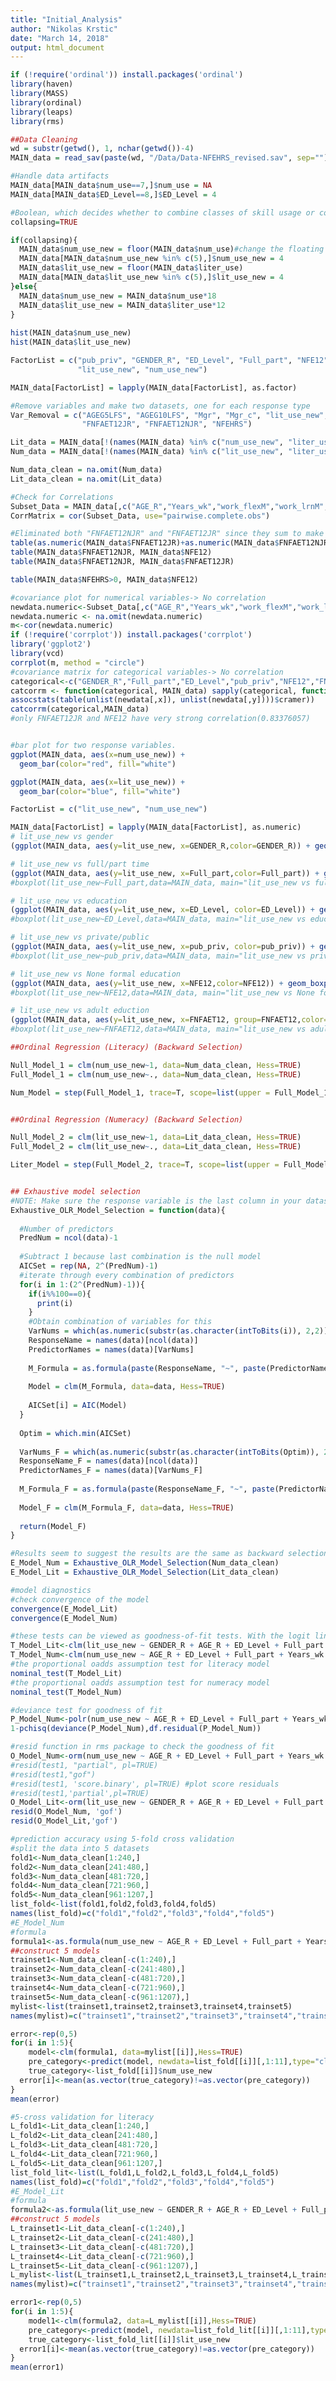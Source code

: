 ```yaml
---
title: "Initial_Analysis"
author: "Nikolas Krstic"
date: "March 14, 2018"
output: html_document
---
```


```r
if (!require('ordinal')) install.packages('ordinal')
library(haven)
library(MASS)
library(ordinal)
library(leaps)
library(rms)
```

```r
##Data Cleaning
wd = substr(getwd(), 1, nchar(getwd())-4)
MAIN_data = read_sav(paste(wd, "/Data/Data-NFEHRS_revised.sav", sep=""))

#Handle data artifacts
MAIN_data[MAIN_data$num_use==7,]$num_use = NA
MAIN_data[MAIN_data$ED_Level==8,]$ED_Level = 4

#Boolean, which decides whether to combine classes of skill usage or convert them to sums
collapsing=TRUE

if(collapsing){
  MAIN_data$num_use_new = floor(MAIN_data$num_use)#change the floating points to 4 categories. We can see the num_use_new is changed to categories later.
  MAIN_data[MAIN_data$num_use_new %in% c(5),]$num_use_new = 4
  MAIN_data$lit_use_new = floor(MAIN_data$liter_use)
  MAIN_data[MAIN_data$lit_use_new %in% c(5),]$lit_use_new = 4
}else{
  MAIN_data$num_use_new = MAIN_data$num_use*18
  MAIN_data$lit_use_new = MAIN_data$liter_use*12
}
  
hist(MAIN_data$num_use_new)
hist(MAIN_data$lit_use_new)

FactorList = c("pub_priv", "GENDER_R", "ED_Level", "Full_part", "NFE12", "FNFAET12NJR", "FNFAET12JR",
               "lit_use_new", "num_use_new")

MAIN_data[FactorList] = lapply(MAIN_data[FactorList], as.factor)

#Remove variables and make two datasets, one for each response type
Var_Removal = c("AGEG5LFS", "AGEG10LFS", "Mgr", "Mgr_c", "lit_use_new", "pvnumM", "FNFE12JR", "FNFAET12", "EMPloyed",
                "FNFAET12JR", "FNFAET12NJR", "NFEHRS")

Lit_data = MAIN_data[!(names(MAIN_data) %in% c("num_use_new", "liter_use", "num_use", Var_Removal))]
Num_data = MAIN_data[!(names(MAIN_data) %in% c("lit_use_new", "liter_use", "num_use", Var_Removal))]

Num_data_clean = na.omit(Num_data)
Lit_data_clean = na.omit(Lit_data)

#Check for Correlations
Subset_Data = MAIN_data[,c("AGE_R","Years_wk","work_flexM","work_lrnM","act_lrn","NFEHRS","pvlitM","pvnumM")]
CorrMatrix = cor(Subset_Data, use="pairwise.complete.obs")

#Eliminated both "FNFAET12NJR" and "FNFAET12JR" since they sum to make NFE12 (causing issues with modelling)
table(as.numeric(MAIN_data$FNFAET12JR)+as.numeric(MAIN_data$FNFAET12NJR), MAIN_data$NFE12)
table(MAIN_data$FNFAET12NJR, MAIN_data$NFE12)
table(MAIN_data$FNFAET12NJR, MAIN_data$FNFAET12JR)

table(MAIN_data$NFEHRS>0, MAIN_data$NFE12)

```
```r
#covariance plot for numerical variables-> No correlation
newdata.numeric<-Subset_Data[,c("AGE_R","Years_wk","work_flexM","work_lrnM","act_lrn","NFEHRS","pvlitM","pvnumM")]
newdata.numeric <- na.omit(newdata.numeric)
m<-cor(newdata.numeric)
if (!require('corrplot')) install.packages('corrplot')
library('ggplot2')
library(vcd)
corrplot(m, method = "circle")
#covariance matrix for categorical variables-> No correlation
categorical<-c("GENDER_R","Full_part","ED_Level","pub_priv","NFE12","FNFAET12JR","FNFAET12NJR")
catcorrm <- function(categorical, MAIN_data) sapply(categorical, function(y) sapply(categorical, function(x) 
assocstats(table(unlist(newdata[,x]), unlist(newdata[,y])))$cramer))
catcorrm(categorical,MAIN_data) 
#only FNFAET12JR and NFE12 have very strong correlation(0.83376057)



```
```r
#bar plot for two response variables.
ggplot(MAIN_data, aes(x=num_use_new)) + 
  geom_bar(color="red", fill="white")

ggplot(MAIN_data, aes(x=lit_use_new)) + 
  geom_bar(color="blue", fill="white")
```
```r
FactorList = c("lit_use_new", "num_use_new")

MAIN_data[FactorList] = lapply(MAIN_data[FactorList], as.numeric)
# lit_use_new vs gender
(ggplot(MAIN_data, aes(y=lit_use_new, x=GENDER_R,color=GENDER_R)) + geom_boxplot()+stat_summary(fun.y=mean, geom="point", shape=23, size=4))

# lit_use_new vs full/part time
(ggplot(MAIN_data, aes(y=lit_use_new, x=Full_part,color=Full_part)) + geom_boxplot()+stat_summary(fun.y=mean, geom="point", shape=23, size=4,color='blue')+ geom_jitter(shape=1, position=position_jitter(0.3)))
#boxplot(lit_use_new~Full_part,data=MAIN_data, main="lit_use_new vs full/part time", xlab="full/part time", ylab="literacy score")

# lit_use_new vs education
(ggplot(MAIN_data, aes(y=lit_use_new, x=ED_Level, color=ED_Level)) + geom_boxplot()+stat_summary(fun.y=mean, geom="point", shape=23, size=4))
#boxplot(lit_use_new~ED_Level,data=MAIN_data, main="lit_use_new vs education", xlab="education", ylab="literacy score")

# lit_use_new vs private/public
(ggplot(MAIN_data, aes(y=lit_use_new, x=pub_priv, color=pub_priv)) + geom_boxplot()+stat_summary(fun.y=mean, geom="point", shape=23, size=4))
#boxplot(lit_use_new~pub_priv,data=MAIN_data, main="lit_use_new vs private/public sector", xlab="private/public sector", ylab="literacy score")

# lit_use_new vs None formal education
(ggplot(MAIN_data, aes(y=lit_use_new, x=NFE12,color=NFE12)) + geom_boxplot()+stat_summary(fun.y=mean, geom="point", shape=23, size=4))
#boxplot(lit_use_new~NFE12,data=MAIN_data, main="lit_use_new vs None formal education", xlab="None formal education", ylab="literacy score")

# lit_use_new vs adult eduction
(ggplot(MAIN_data, aes(y=lit_use_new, x=FNFAET12, group=FNFAET12,color=FNFAET12)) + geom_boxplot()+stat_summary(fun.y=mean, geom="point", shape=23, size=4))
#boxplot(lit_use_new~FNFAET12,data=MAIN_data, main="lit_use_new vs adult eduction", xlab="adult eduction", ylab="literacy score")
```


```r
##Ordinal Regression (Literacy) (Backward Selection)

Null_Model_1 = clm(num_use_new~1, data=Num_data_clean, Hess=TRUE)
Full_Model_1 = clm(num_use_new~., data=Num_data_clean, Hess=TRUE)

Num_Model = step(Full_Model_1, trace=T, scope=list(upper = Full_Model_1, lower = Null_Model_1))


##Ordinal Regression (Numeracy) (Backward Selection)

Null_Model_2 = clm(lit_use_new~1, data=Lit_data_clean, Hess=TRUE)
Full_Model_2 = clm(lit_use_new~., data=Lit_data_clean, Hess=TRUE)

Liter_Model = step(Full_Model_2, trace=T, scope=list(upper = Full_Model_2, lower = Null_Model_2))


## Exhaustive model selection
#NOTE: Make sure the response variable is the last column in your dataset (otherwise the function will not work)
Exhaustive_OLR_Model_Selection = function(data){
  
  #Number of predictors
  PredNum = ncol(data)-1
  
  #Subtract 1 because last combination is the null model
  AICSet = rep(NA, 2^(PredNum)-1)
  #iterate through every combination of predictors
  for(i in 1:(2^(PredNum)-1)){
    if(i%%100==0){
      print(i)
    }
    #Obtain combination of variables for this 
    VarNums = which(as.numeric(substr(as.character(intToBits(i)), 2,2))[1:PredNum]==1)
    ResponseName = names(data)[ncol(data)]
    PredictorNames = names(data)[VarNums]
    
    M_Formula = as.formula(paste(ResponseName, "~", paste(PredictorNames, collapse="+"), sep=""))
    
    Model = clm(M_Formula, data=data, Hess=TRUE)
    
    AICSet[i] = AIC(Model)
  }
  
  Optim = which.min(AICSet)
  
  VarNums_F = which(as.numeric(substr(as.character(intToBits(Optim)), 2,2))[1:PredNum]==1)
  ResponseName_F = names(data)[ncol(data)]
  PredictorNames_F = names(data)[VarNums_F]
    
  M_Formula_F = as.formula(paste(ResponseName_F, "~", paste(PredictorNames_F, collapse="+"), sep=""))
    
  Model_F = clm(M_Formula_F, data=data, Hess=TRUE)
    
  return(Model_F)
}

#Results seem to suggest the results are the same as backward selection
E_Model_Num = Exhaustive_OLR_Model_Selection(Num_data_clean)
E_Model_Lit = Exhaustive_OLR_Model_Selection(Lit_data_clean)

```
```r
#model diagnostics
#check convergence of the model
convergence(E_Model_Lit)
convergence(E_Model_Num)
```
```r
#these tests can be viewed as goodness-of-fit tests. With the logit link, nominal_test provides likelihood ratio tests of the proportional odds assumption.
T_Model_Lit<-clm(lit_use_new ~ GENDER_R + AGE_R + ED_Level + Full_part + self_employed + pub_priv + work_flexM + work_lrnM + act_lrn + NFE12,data=Lit_data_clean)
T_Model_Num<-clm(num_use_new ~ AGE_R + ED_Level + Full_part + Years_wk + pub_priv + work_flexM + work_lrnM + act_lrn + NFE12,data=Num_data_clean)
#the proportional oadds assumption test for literacy model
nominal_test(T_Model_Lit)
#the proportional oadds assumption test for numeracy model
nominal_test(T_Model_Num)
```
```r
#deviance test for goodness of fit
P_Model_Num<-polr(num_use_new ~ AGE_R + ED_Level + Full_part + Years_wk + pub_priv + work_flexM + work_lrnM + act_lrn + NFE12,data=Num_data_clean)
1-pchisq(deviance(P_Model_Num),df.residual(P_Model_Num))
```
```r
#resid function in rms package to check the goodness of fit
O_Model_Num<-orm(num_use_new ~ AGE_R + ED_Level + Full_part + Years_wk + pub_priv + work_flexM + work_lrnM + act_lrn + NFE12,data=Num_data_clean,x=TRUE,y=TRUE)
#resid(test1, "partial", pl=TRUE)
#resid(test1,"gof")
#resid(test1, 'score.binary', pl=TRUE) #plot score residuals
#resid(test1,'partial',pl=TRUE)
O_Model_Lit<-orm(lit_use_new ~ GENDER_R + AGE_R + ED_Level + Full_part + self_employed + pub_priv + work_flexM + work_lrnM + act_lrn + NFE12, data=Lit_data_clean,x=TRUE,y=TRUE)
resid(O_Model_Num, 'gof')
resid(O_Model_Lit,'gof')
```
```r
#prediction accuracy using 5-fold cross validation
#split the data into 5 datasets
fold1<-Num_data_clean[1:240,]
fold2<-Num_data_clean[241:480,]
fold3<-Num_data_clean[481:720,]
fold4<-Num_data_clean[721:960,]
fold5<-Num_data_clean[961:1207,]
list_fold<-list(fold1,fold2,fold3,fold4,fold5)
names(list_fold)=c("fold1","fold2","fold3","fold4","fold5")
#E_Model_Num
#formula
formula1<-as.formula(num_use_new ~ AGE_R + ED_Level + Full_part + Years_wk + pub_priv + work_flexM + work_lrnM + act_lrn + NFE12)
##construct 5 models
trainset1<-Num_data_clean[-c(1:240),]
trainset2<-Num_data_clean[-c(241:480),]
trainset3<-Num_data_clean[-c(481:720),]
trainset4<-Num_data_clean[-c(721:960),]
trainset5<-Num_data_clean[-c(961:1207),]
mylist<-list(trainset1,trainset2,trainset3,trainset4,trainset5)
names(mylist)=c("trainset1","trainset2","trainset3","trainset4","trainset5")
```

```r
error<-rep(0,5)
for(i in 1:5){
	model<-clm(formula1, data=mylist[[i]],Hess=TRUE)
	pre_category<-predict(model, newdata=list_fold[[i]][,1:11],type="class")$fit
	true_category<-list_fold[[i]]$num_use_new
  error[i]<-mean(as.vector(true_category)!=as.vector(pre_category))
}
mean(error)
```

```r
#5-cross validation for literacy
L_fold1<-Lit_data_clean[1:240,]
L_fold2<-Lit_data_clean[241:480,]
L_fold3<-Lit_data_clean[481:720,]
L_fold4<-Lit_data_clean[721:960,]
L_fold5<-Lit_data_clean[961:1207,]
list_fold_lit<-list(L_fold1,L_fold2,L_fold3,L_fold4,L_fold5)
names(list_fold)=c("fold1","fold2","fold3","fold4","fold5")
#E_Model_Lit
#formula
formula2<-as.formula(lit_use_new ~ GENDER_R + AGE_R + ED_Level + Full_part + self_employed + pub_priv + work_flexM + work_lrnM + act_lrn + NFE12)
##construct 5 models
L_trainset1<-Lit_data_clean[-c(1:240),]
L_trainset2<-Lit_data_clean[-c(241:480),]
L_trainset3<-Lit_data_clean[-c(481:720),]
L_trainset4<-Lit_data_clean[-c(721:960),]
L_trainset5<-Lit_data_clean[-c(961:1207),]
L_mylist<-list(L_trainset1,L_trainset2,L_trainset3,L_trainset4,L_trainset5)
names(mylist)=c("trainset1","trainset2","trainset3","trainset4","trainset5")
```

```r
error1<-rep(0,5)
for(i in 1:5){
	model1<-clm(formula2, data=L_mylist[[i]],Hess=TRUE)
	pre_category<-predict(model, newdata=list_fold_lit[[i]][,1:11],type="class")$fit
	true_category<-list_fold_lit[[i]]$lit_use_new
  error1[i]<-mean(as.vector(true_category)!=as.vector(pre_category))
}
mean(error1)
```
